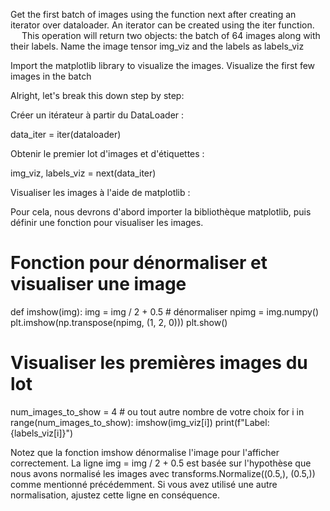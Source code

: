 Get the first batch of images using the function next after creating an iterator over dataloader. An iterator can be created using the iter function.
   This operation will return two objects: the batch of 64 images along with their labels.
Name the image tensor img_viz and the labels as labels_viz

Import the matplotlib library to visualize the images. Visualize the first few images in the batch

Alright, let's break this down step by step:

Créer un itérateur à partir du DataLoader :

data_iter = iter(dataloader)

Obtenir le premier lot d'images et d'étiquettes :

img_viz, labels_viz = next(data_iter)


Visualiser les images à l'aide de matplotlib :

Pour cela, nous devrons d'abord importer la bibliothèque matplotlib, puis définir une fonction pour visualiser les images.



# Fonction pour dénormaliser et visualiser une image
def imshow(img):
    img = img / 2 + 0.5  # dénormaliser
    npimg = img.numpy()
    plt.imshow(np.transpose(npimg, (1, 2, 0)))
    plt.show()

# Visualiser les premières images du lot
num_images_to_show = 4  # ou tout autre nombre de votre choix
for i in range(num_images_to_show):
    imshow(img_viz[i])
    print(f"Label: {labels_viz[i]}")

Notez que la fonction imshow dénormalise l'image pour l'afficher correctement. La ligne img = img / 2 + 0.5 est basée sur l'hypothèse que nous avons normalisé les images avec transforms.Normalize((0.5,), (0.5,)) comme mentionné précédemment. 
Si vous avez utilisé une autre normalisation, ajustez cette ligne en conséquence.
